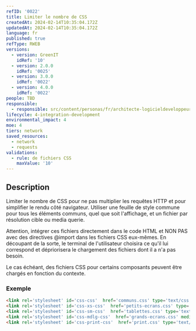 ```yaml
---
refID: '0022'
title: Limiter le nombre de CSS
createdAt: 2024-02-14T10:35:04.172Z
updatedAt: 2024-02-14T10:35:04.172Z
language: fr
published: true
refType: RWEB
versions:
  - version: GreenIT
    idRef: '10'
  - version: 2.0.0
    idRef: '0025'
  - version: 3.0.0
    idRef: '0022'
  - version: 4.0.0
    idRef: '0022'
people: TBD
responsible:
  - responsible: src/content/personas/fr/architecte-logicieldeveloppeur.mdx
lifecycle: 4-integration-development
environmental_impact: 4
moe: 4
tiers: network
saved_resources:
  - network
  - requests
validations:
  - rule: de fichiers CSS
    maxValue: '10'
---
```


## Description

Limiter le nombre de CSS pour ne pas multiplier les requêtes HTTP et pour simplifier le rendu côté navigateur. Utiliser une feuille de style commune pour tous les éléments communs, quel que soit l'affichage, et un fichier par résolution cible ou media querie.

Attention, intégrer ces fichiers directement dans le code HTML et NON PAS avec des directives @import dans les fichiers CSS eux-mêmes. En découpant de la sorte, le terminal de l'utilisateur choisira ce qu'il lui correspond et dépriorisera le chargement des fichiers dont il a n'a pas besoin.

Le cas échéant, des fichiers CSS pour certains composants peuvent être chargés en fonction du contexte.

### Exemple

```html
<link rel='stylesheet' id='css-css'  href='communs.css' type='text/css' media='all' />
<link rel='stylesheet' id='css-xs-css'  href='petits-ecrans.css' type='text/css' media='(max-width: 959px)' />
<link rel='stylesheet' id='css-sm-css'  href='tablettes.css' type='text/css' media='(min-width: 768px)' />
<link rel='stylesheet' id='css-mdlg-css'  href='grands-ecrans.css' media='(min-width: 960px)' />
<link rel='stylesheet' id='css-print-css'  href='print.css' type='text/css' media='print' />
```
